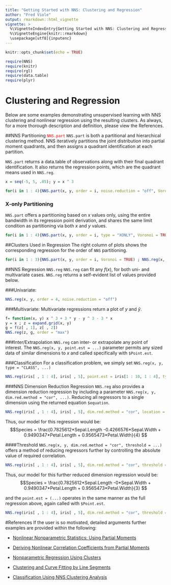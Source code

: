 ---
title: "Getting Started with NNS: Clustering and Regression"
author: "Fred Viole"
output: rmarkdown::html_vignette
vignette: >
  %\VignetteIndexEntry{Getting Started with NNS: Clustering and Regression}
  %\VignetteEngine{knitr::rmarkdown}
  \usepackage[utf8]{inputenc}
---

```{r setup, include=FALSE}
knitr::opts_chunk$set(echo = TRUE)
```

```{r setup2, message=FALSE}
require(NNS)
require(knitr)
require(rgl)
require(data.table)
require(plyr)
```


# Clustering and Regression
Below are some examples demonstrating unsupervised learning with NNS clustering and nonlinear regression using the resulting clusters.  As always, for a more thorough description and definition, please view the References.

##NNS Partitioning <span style="color:red">`NNS.part`</span>
`NNS.part` is both a partitional and hierarchical clustering method.  NNS iteratively partitions the joint distribution into partial moment quadrants, and then assigns a quadrant identification at each partition.

`NNS.part` returns a data.table of observations along with their final quadrant identification.  It also returns the regression points, which are the quadrant means used in `NNS.reg`.
```{r linear,results='hide'}
x = seq(-5, 5, .05); y = x ^ 3

for(i in 1 : 4){NNS.part(x, y, order = i, noise.reduction = "off", Voronoi = TRUE)}
```

### X-only Partitioning
`NNS.part` offers a partitioning based on $x$ values only, using the entire bandwidth in its regression point derivation, and shares the same limit condition as partitioning via both $x$ and $y$ values.
```{r x part,results='hide'}
for(i in 1 : 4){NNS.part(x, y, order = i, type = "XONLY", Voronoi = TRUE)}
```

##Clusters Used in Regression
The right column of plots shows the corresponding regression for the order of `NNS` partitioning.
```{r depreg,results='hide'}
for(i in 1 : 3){NNS.part(x, y, order = i, Voronoi = TRUE) ; NNS.reg(x, y, order = i)}
```


##NNS Regression `NNS.reg`
`NNS.reg` can fit any $f(x)$, for both uni- and multivariate cases.  `NNS.reg` returns a self-evident list of values provided below.

###Univariate:
```{r nonlinear,fig.width=5,fig.height=3,fig.align = "center"}
NNS.reg(x, y, order = 4, noise.reduction = "off")
```

###Multivariate:
Multivariate regressions return a plot of $y$ and $\hat{y}$.
```{r nonlinear multi,results='hide',fig.width=5,fig.height=3,fig.align = "center"}
f= function(x, y) x ^ 3 + 3 * y - y ^ 3 - 3 * x
y = x ; z = expand.grid(x, y)
g = f(z[ , 1], z[ , 2])
NNS.reg(z, g, order = "max")
```

###Inter/Extrapolation
`NNS.reg` can inter- or extrapolate any point of interest.  The `NNS.reg(x, y, point.est = ...)` parameter permits any sized data of similar dimensions to $x$ and called specifically with `$Point.est`.

###Classification
For a classification problem, we simply set `NNS.reg(x, y, type = "CLASS", ...)`
```{r iris point.est,fig.width=5,fig.height=3,fig.align = "center"}
NNS.reg(iris[ , 1 : 4], iris[ , 5], point.est = iris[1 : 10, 1 : 4], type = "CLASS", location = "topleft")$Point.est
```

###NNS Dimension Reduction Regression
`NNS.reg` also provides a dimension reduction regression by including a parameter `NNS.reg(x, y, dim.red.method = "cor", ...)`.  Reducing all regressors to a single dimension using the returned equation `$equation`.
```{r nonlinear class,fig.width=5,fig.height=3,fig.align = "center"}
NNS.reg(iris[ , 1 : 4], iris[ , 5], dim.red.method = "cor", location = "topleft")$equation
```
Thus, our model for this regression would be:
$$Species = \frac{0.7825612*Sepal.Length -0.4266576*Sepal.Width +	0.9490347*Petal.Length + 0.9565473*Petal.Width}{4} $$


####Threshold
`NNS.reg(x, y, dim.red.method = "cor", threshold = ...)` offers a method of reducing regressors further by controlling the absolute value of required correlation.
```{r nonlinear class threshold,fig.width=5,fig.height=3,fig.align = "center"}
NNS.reg(iris[ , 1 : 4], iris[ , 5], dim.red.method = "cor", threshold = .75, location = "topleft")$equation
```
Thus, our model for this further reduced dimension regression would be:
$$Species = \frac{0.7825612*Sepal.Length -0*Sepal.Width +	0.9490347*Petal.Length + 0.9565473*Petal.Width}{3} $$

and the `point.est = (...)` operates in the same manner as the full regression above, again called with `$Point.est`.
```{r final,fig.width=5,fig.height=3,fig.align = "center"}
NNS.reg(iris[ , 1 : 4], iris[ , 5], dim.red.method = "cor", threshold = .75, point.est = iris[1 : 10, 1 : 4], location = "topleft")$Point.est
```


#References
If the user is so motivated, detailed arguments further examples are provided within the following:

* [Nonlinear Nonparametric Statistics: Using Partial Moments](http://a.co/5bpHvUg)

* [Deriving Nonlinear Correlation Coefficients from Partial Moments](https://ssrn.com/abstract=2148522)

* [Nonparametric Regression Using Clusters](http://rdcu.be/tz0J)

* [Clustering and Curve Fitting by Line Segments](https://ssrn.com/abstract=2861339)

* [Classification Using NNS Clustering Analysis](https://ssrn.com/abstract=2864711)
